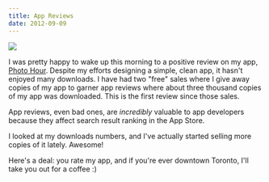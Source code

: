 ```yaml
---
title: App Reviews
date: 2012-09-09
---
```



![](AD674B13436F42919A69EC2BB287DC09.png)

I was pretty happy to wake up this morning to a positive review on my app, [Photo Hour](http://itunes.apple.com/us/app/photo-hour/id524263013). Despite my efforts designing a simple, clean app, it hasn't enjoyed many downloads. I have had two "free" sales where I give away copies of my app to garner app reviews where about three thousand copies of my app was downloaded. This is the first review since those sales.

App reviews, even bad ones, are _incredibly_ valuable to app developers because they affect search result ranking in the App Store.

I looked at my downloads numbers, and I've actually started selling more copies of it lately. Awesome!

Here's a deal: you rate my app, and if you're ever downtown Toronto, I'll take you out for a coffee :)


  